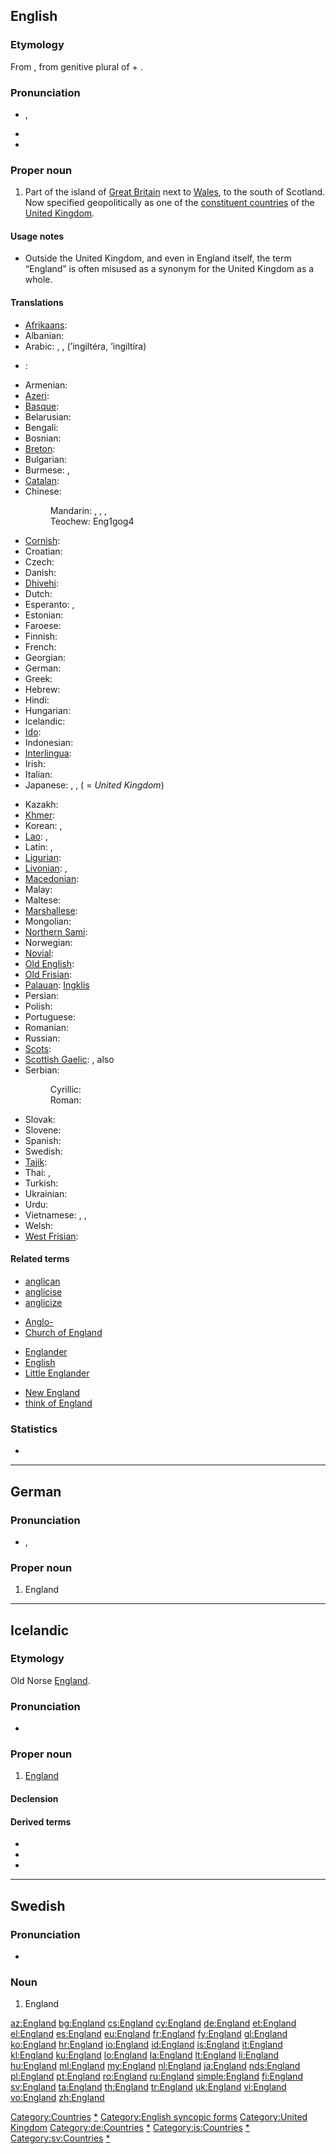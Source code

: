 {{wikipedia}}
==English==

===Etymology===
From {{etyl|ang}} {{term|Engla land||land of the Angles|lang=ang}}, from genitive plural of {{term|engle||Angle|lang=ang}} + {{term|land||land|lang=ang}}.

===Pronunciation===
* {{a|UK|US}} {{IPA|/ˈɪŋ.ɡlənd/}}, {{SAMPA|/"IN.gl@nd/}}
* {{audio|en-us-England.ogg|Audio (US)}}
* {{hyphenation|Eng|land}}

===Proper noun===
{{en-proper noun}}

# Part of the island of [[Great Britain]] next to [[Wales]], to the south of Scotland. Now specified geopolitically as one of the [[constituent country|constituent countries]] of the [[United Kingdom]].

====Usage notes====
* Outside the United Kingdom, and even in England itself, the term “England” is often misused as a synonym for the United Kingdom as a whole.

====Translations====
{{trans-top|England}}
* [[Afrikaans]]: {{t-|af|Engeland|xs=Afrikaans}}
* Albanian: {{t|sq|Angli}}
* Arabic: {{t-|ar|انجلترا|f}}, {{t-|ar|انكلترا|f}}, {{t-|ar|انكلترة|f}} (’ingiltéra, ’ingiltíra)
* {{ttbc|an}}: {{t|an|Anglaterra|xs=Aragonese}}
* Armenian: {{t-|hy|Անգլիա|tr=Anglia}}
* [[Azeri]]: {{t+|az|İngiltərə|xs=Azeri}}
* [[Basque]]: {{t|eu|Ingalaterra|xs=Basque}}
* Belarusian: {{t-|be|Англiя|f|tr=Ánhlija|xs=Belarusian}}
* Bengali: {{t-|bn|ইংল্যান্ড|tr=inlyanḍ}}
* Bosnian: {{t-|bs|Engleska|f}}
* [[Breton]]: {{t|br|Bro-Saoz|xs=Breton}}
* Bulgarian: {{t+|bg|Англия|f|tr=Ánglija}}
* Burmese: {{t|my|အႛဂလန္|tr=Ingalan|sc=Mymr|xs=Burmese}}, {{t|my|အင်္ဂလန်နိုင်ငံ|tr=ìn-gălan nain-gan|sc=Mymr}}
* [[Catalan]]: {{t|ca|Anglaterra|f}}
* Chinese:
*: Mandarin: {{t-|cmn|英國|sc=Hani}}, {{t-|cmn|英国|tr=Yīngguó|sc=Hani}}, {{t|cmn|英格蘭|sc=Hani}}, {{t|cmn|英格兰|tr=Yīnggélán|sc=Hani}}
*: Teochew: Eng1gog4
* [[Cornish]]: {{t-|kw|Pow Sows|xs=Cornish}}
* Croatian: {{t+|hr|Engleska|f}}
* Czech: {{t+|cs|Anglie|f}}
* Danish: {{t-|da|England}}
* [[Dhivehi]]: {{t|dv|އިނގިރޭސިވިލާތް|tr=Ingireysi Vilath|xs=Dhivehi}}
* Dutch: {{t+|nl|Engeland|n}}
* Esperanto: {{t-|eo|Anglio|xs=Esperanto}}, {{t-|eo|Anglujo|xs=Esperanto}}
* Estonian: {{t-|et|Inglismaa}}
* Faroese: {{t-|fo|Ongland|n|xs=Faroese}}
* Finnish: {{t+|fi|Englanti}}
* French: {{t+|fr|Angleterre|f}}
* Georgian: {{t-|ka|ინგლისი|tr=inglisi|sc=Geor|xs=Georgian}}
* German: {{t+|de|England|n}}
* Greek: {{t+|el|Αγγλία|f|tr=Anglía}}
* Hebrew: {{t-|he|אנגליה|f|tr=ánglia}}
* Hindi: {{t-|hi|इंग्लैंड|m|tr=iṅglaiṇḍ|sc=Deva}}
* Hungarian: {{t+|hu|Anglia}}
* Icelandic: {{t+|is|England}}
* [[Ido]]: {{t|io|Anglia}}
* Indonesian: {{t+|id|Inggris|xs=Indonesian}}
* [[Interlingua]]: {{t|ia|Anglaterra|xs=Interlingua}}
* Irish: {{t-|ga|Sasana|m|xs=Irish}}
* Italian: {{t+|it|Inghilterra|f}}
* Japanese: {{t+|ja|イングランド|tr=Ingurando}}, {{t+|ja|イギリス|tr=Igirisú}}, {{t+|ja|英国}} ({{t-|ja|えいこく|tr=Eikokú}} = ''United Kingdom'')
{{trans-mid}}
* Kazakh: {{t|kk|Аѓлышын|f|tr=Aglíshín|sc=Cyrl|xs=Kazakh}}
* [[Khmer]]: {{t|km|ប្រទេសអង់គ្លេស|tr=prɑteeh ɑngkleeh|sc=Khmr}}
* Korean: {{t-|ko|잉글랜드|tr=Inggeullaendeu|sc=Hang}}, {{t+|ko|영국|tr=Yeongguk|sc=Hang}}
* [[Lao]]: {{t-|lo|ອັງກິດ|tr='ang-kit|sc=Laoo|xs=Lao}}, {{t|lo|ປະເທດອັງກິດ|tr=patheet-'ang-kit|sc=Laoo}}
* Latin: {{t+|la|Anglia|f}}, {{t-|la|Albion|f}}
* [[Ligurian]]: {{tø|roa|Inghiltæra|xs=Jèrriais}}
* [[Livonian]]: {{tø|liv|Engõlmō}}, {{tø|liv|England}}
* [[Macedonian]]: {{t+|mk|Англија|f|tr=Ánglija}}
* Malay: {{t|ms|England}}
* Maltese: {{t-|mt|Ingilterra|alt=l-Ingilterra|xs=Maltese}}
* [[Marshallese]]: {{t|mh|In̄len}}
* Mongolian: {{t|mn|Англи|tr=Angli|sc=Cyrl}}
* [[Northern Sami]]: {{tø|se|Englánda|xs=Northern Sami}}
* Norwegian: {{t-|no|England}}
* [[Novial]]: {{tø|nov|Anglia|xs=Novial}}
* [[Old English]]: {{t-|ang|Englaland|n|xs=Old English}}
* [[Old Frisian]]: {{tø|ofs|Angelond}}
* [[Palauan]]: [[Ingklis]]
* Persian: {{t-|fa|انگلستان|tr=engelestan|xs=Persian}}
* Polish: {{t+|pl|Anglia|f}}
* Portuguese: {{t+|pt|Inglaterra|f}}
* Romanian: {{t-|ro|Anglia|f}}
* Russian: {{t+|ru|Англия|f|tr=Ánglija}}
* [[Scots]]: {{tø|sco|England|xs=Scots}}
* [[Scottish Gaelic]]: {{t-|gd|Sasainn|f|xs=Scottish Gaelic}}, also {{t|gd|Sasann|m|xs=Scottish Gaelic}}
* Serbian:
*: Cyrillic: {{t-|sr|Енглеска|f|sc=Cyrl}}
*: Roman: {{t-|sr|Engleska|f}}
* Slovak: {{t|sk|Anglicko}}
* Slovene: {{t+|sl|Anglija|f}}
* Spanish: {{t+|es|Inglaterra|f}}
* Swedish: {{t+|sv|England}}
* [[Tajik]]: {{t|tg|Англия|tr=Angliya|sc=Cyrl}}
* Thai: {{t|th|ประเทศอังกฤษ|tr=prathet angkrit|sc=Thai}}, {{t|th|อังกฤษ|tr=angkrit|sc=Thai}}
* Turkish: {{t+|tr|İngiltere}}
* Ukrainian: {{t|uk|Англія|f|tr=Ánhlija|sc=Cyrl}}
* Urdu: {{t-|ur|انگلینڈ|m|tr=iṅglaiṇḍ|sc=ur-Arab}}
* Vietnamese: {{t|vi|nước Anh}}, {{t|vi|Anh Cát Lợi|xs=Vietnamese}}, {{t-|vi|Anh|xs=Vietnamese}}
* Welsh: {{t+|cy|Lloegr|f|xs=Welsh}}
* [[West Frisian]]: {{t+|fy|Ingelân|n|xs=West Frisian}}
{{trans-bottom}}

====Related terms====
{{rel-top4}}
* [[anglican]]
* [[anglicise]]
* [[anglicize]]
{{rel-mid4}}
* [[Anglo-]]
* [[Church of England]]
{{rel-mid4}}
* [[Englander]]
* [[English]]
* [[Little Englander]]
{{rel-mid4}}
* [[New England]]
* [[think of England]]
{{rel-bottom}}

===Statistics===
* {{rank|hold|cause|close|419|England|sense|ten|beautiful}}

[[Category:Countries]]
[[Category:England|*]]
[[Category:English syncopic forms]]
[[Category:United Kingdom]]

----

==German==
{{wikipedia|lang=de}}

===Pronunciation===
* {{IPA|/ˈɛŋlant/|lang=de}}, {{SAMPA|/"ENlant/|lang=de}}

===Proper noun===
{{infl|de|proper noun|g=n}}

# England

[[Category:de:Countries]]
[[Category:de:England|*]]

----

==Icelandic==
{{wikipedia|lang=is}}

===Etymology===
Old Norse [[Ęngland]].

===Pronunciation===
* {{IPA|/ˈeiŋ.lant/|lang=is}}

===Proper noun===
{{infl|is|proper noun|g=n}}

# [[#English|England]]

====Declension====
{{is-decl-noun-n-s|Engl|a|nd|pl=-|def=-}}

====Derived terms====
* {{l|is|Englendingur}}
* {{l|is|enskur}}
* {{l|is|Nýja-England}}

[[Category:is:Countries]]
[[Category:is:England|*]]

----

==Swedish==
{{wikipedia|lang=sv}}

===Pronunciation===
* {{audio|Sv-England.ogg|audio}}

===Noun===
{{infl|sv|proper noun}}

# England

[[Category:sv:Countries]]
[[Category:sv:England|*]]

[[az:England]]
[[bg:England]]
[[cs:England]]
[[cy:England]]
[[de:England]]
[[et:England]]
[[el:England]]
[[es:England]]
[[eu:England]]
[[fr:England]]
[[fy:England]]
[[gl:England]]
[[ko:England]]
[[hr:England]]
[[io:England]]
[[id:England]]
[[is:England]]
[[it:England]]
[[kl:England]]
[[ku:England]]
[[lo:England]]
[[la:England]]
[[lt:England]]
[[li:England]]
[[hu:England]]
[[ml:England]]
[[my:England]]
[[nl:England]]
[[ja:England]]
[[nds:England]]
[[pl:England]]
[[pt:England]]
[[ro:England]]
[[ru:England]]
[[simple:England]]
[[fi:England]]
[[sv:England]]
[[ta:England]]
[[th:England]]
[[tr:England]]
[[uk:England]]
[[vi:England]]
[[vo:England]]
[[zh:England]]